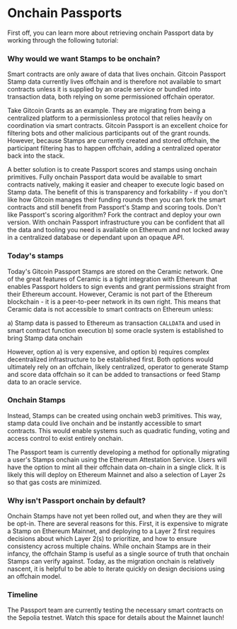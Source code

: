 
# Onchain Passports

First off, you can learn more about retrieving onchain Passport data by working through the following tutorial:

<Cards>
  <Card title="Integrating onchain Stamp data?" href="../tutorials/integrating-onchain-stamp-data" />
</Cards>

### Why would we want Stamps to be onchain?

Smart contracts are only aware of data that lives onchain. Gitcoin Passport Stamp data currently lives offchain and is therefore not available to smart contracts unless it is supplied by an oracle service or bundled into transaction data, both relying on some permissioned offchain operator.

Take Gitcoin Grants as an example. They are migrating from being a centralized platform to a permissionless protocol that relies heavily on coordination via smart contracts. Gitcoin Passport is an excellent choice for filtering bots and other malicious participants out of the grant rounds. However, because Stamps are currently created and stored offchain, the participant filtering has to happen offchain, adding a centralized operator back into the stack.

A better solution is to create Passport scores and stamps using onchain primitives. Fully onchain Passport data would be available to smart contracts natively, making it easier and cheaper to execute logic based on Stamp data. The benefit of this is transparency and forkability - if you don't like how Gitcoin manages their funding rounds then you can fork the smart contracts and still benefit from Passport's Stamp and scoring tools. Don't like Passport's scoring algorithm? Fork the contract and deploy your own version. With onchain Passport infrastructure you can be confident that all the data and tooling you need is available on Ethereum and not locked away in a centralized database or dependant upon an opaque API.

### Today's stamps

Today's Gitcoin Passport Stamps are stored on the Ceramic network. One of the great features of Ceramic is a tight integration with Ethereum that enables Passport holders to sign events and grant permissions straight from their Ethereum account. However, Ceramic is not part of the Ethereum blockchain - it is a peer-to-peer network in its own right. This means that Ceramic data is not accessible to smart contracts on Ethereum unless:

a) Stamp data is passed to Ethereum as transaction `CALLDATA` and used in smart contract function execution b) some oracle system is established to bring Stamp data onchain

However, option a) is very expensive, and option b) requires complex decentralized infrastructure to be established first. Both options would ultimately rely on an offchain, likely centralized, operator to generate Stamp and score data offchain so it can be added to transactions or feed Stamp data to an oracle service.

### Onchain Stamps

Instead, Stamps can be created using onchain web3 primitives. This way, stamp data could live onchain and be instantly accessible to smart contracts. This would enable systems such as quadratic funding, voting and access control to exist entirely onchain.

The Passport team is currently developing a method for optionally migrating a user's Stamps onchain using the Ethereum Attestation Service. Users will have the option to mint all their offchain data on-chain in a single click. It is likely this will deploy on Ethereum Mainnet and also a selection of Layer 2s so that gas costs are minimized.

### Why isn't Passport onchain by default?

Onchain Stamps have not yet been rolled out, and when they are they will be opt-in. There are several reasons for this. First, it is expensive to migrate a Stamp on Ethereum Mainnet, and deploying to a Layer 2 first requires decisions about which Layer 2(s) to prioritize, and how to ensure consistency across multiple chains. While onchain Stamps are in their infancy, the offchain Stamp is useful as a single source of truth that onchain Stamps can verify against. Today, as the migration onchain is relatively nascent, it is helpful to be able to iterate quickly on design decisions using an offchain model.&#x20;

### Timeline

The Passport team are currently testing the necessary smart contracts on the Sepolia testnet. Watch this space for details about the Mainnet launch!
